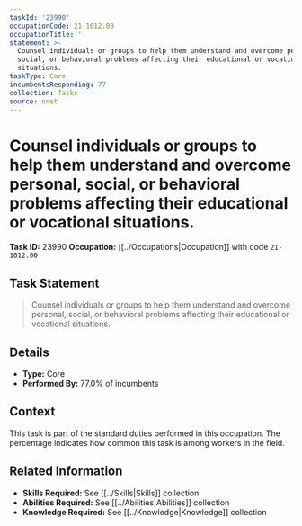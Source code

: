 ```yaml
---
taskId: '23990'
occupationCode: 21-1012.00
occupationTitle: ''
statement: >-
  Counsel individuals or groups to help them understand and overcome personal,
  social, or behavioral problems affecting their educational or vocational
  situations.
taskType: Core
incumbentsResponding: 77
collection: Tasks
source: onet
---
```

# Counsel individuals or groups to help them understand and overcome personal, social, or behavioral problems affecting their educational or vocational situations.

**Task ID:** 23990
**Occupation:** [[../Occupations|Occupation]] with code `21-1012.00`

## Task Statement

> Counsel individuals or groups to help them understand and overcome personal, social, or behavioral problems affecting their educational or vocational situations.

## Details

- **Type:** Core
- **Performed By:** 77.0% of incumbents

## Context

This task is part of the standard duties performed in this occupation. The percentage indicates how common this task is among workers in the field.

## Related Information

- **Skills Required:** See [[../Skills|Skills]] collection
- **Abilities Required:** See [[../Abilities|Abilities]] collection
- **Knowledge Required:** See [[../Knowledge|Knowledge]] collection
